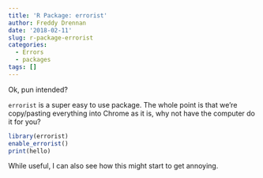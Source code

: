 ```yaml
---
title: 'R Package: errorist'
author: Freddy Drennan
date: '2018-02-11'
slug: r-package-errorist
categories:
  - Errors
  - packages
tags: []
---
```


Ok, pun intended?

```errorist``` is a super easy to use package. The whole point is that we're copy/pasting everything into Chrome as it is, why not have the computer do it for you?


```r
library(errorist)
enable_errorist()
print(hello)
```


While useful, I can also see how this might start to get annoying.